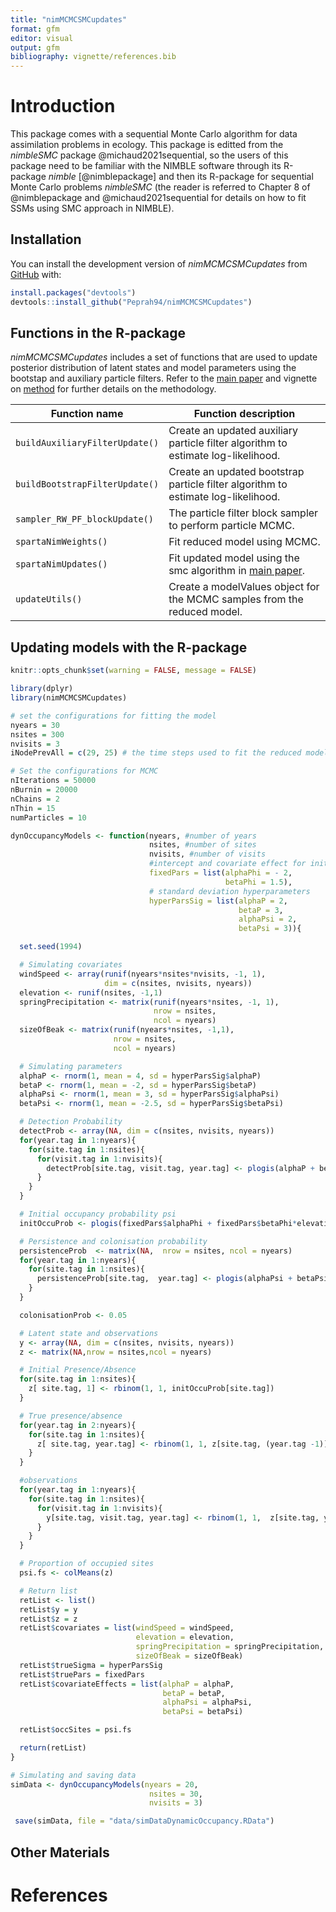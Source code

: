 ```yaml
---
title: "nimMCMCSMCupdates"
format: gfm
editor: visual
output: gfm
bibliography: vignette/references.bib
---
```


# Introduction

This package comes with a sequential Monte Carlo algorithm for data assimilation problems in ecology. This package is editted from the *nimbleSMC* package @michaud2021sequential, so the users of this package need to be familiar with the NIMBLE software through its R-package *nimble* [@nimblepackage] and then its R-package for sequential Monte Carlo problems *nimbleSMC* (the reader is referred to Chapter 8 of @nimblepackage and @michaud2021sequential for details on how to fit SSMs using SMC approach in NIMBLE). 

## Installation

You can install the development version of *nimMCMCSMCupdates* from [GitHub](https://github.com/) with:

```r
install.packages("devtools")
devtools::install_github("Peprah94/nimMCMCSMCupdates")
```


## Functions in the R-package

*nimMCMCSMCupdates* includes a set of functions that are used to update posterior distribution of latent states and model parameters using the bootstap and auxiliary particle filters. Refer to the [main paper](https://peprah94.github.io/#Publications) and vignette on [method](https://github.com/Peprah94/nimMCMCSMCupdates/blob/main/vignette/methodUnderstanding.pdf) for further details on the methodology.  


| Function name  | Function description                                                                                          |
|--------------|----------------------------------------------------------|
| `buildAuxiliaryFilterUpdate()`   | Create an updated auxiliary particle filter algorithm to estimate log-likelihood.                                          |
| `buildBootstrapFilterUpdate()`  | Create an updated bootstrap particle filter algorithm to estimate log-likelihood.                                                                     |
| `sampler_RW_PF_blockUpdate()`    | The particle filter block sampler to perform particle MCMC.                        |
| `spartaNimWeights()` | Fit reduced model using MCMC. |
| `spartaNimUpdates()` | Fit updated model using the smc algorithm in [main paper](https://peprah94.github.io/#Publications). |
| `updateUtils()` | Create a modelValues object for the MCMC samples from the reduced model. |

                        





## Updating models with the R-package

```r
knitr::opts_chunk$set(warning = FALSE, message = FALSE) 
```

```r
library(dplyr)
library(nimMCMCSMCupdates)
```

```r
# set the configurations for fitting the model
nyears = 30
nsites = 300
nvisits = 3
iNodePrevAll = c(29, 25) # the time steps used to fit the reduced models

# Set the configurations for MCMC
nIterations = 50000
nBurnin = 20000
nChains = 2
nThin = 15
numParticles = 10

dynOccupancyModels <- function(nyears, #number of years
                               nsites, #number of sites
                               nvisits, #number of visits
                               #intercept and covariate effect for initial occupancy probability
                               fixedPars = list(alphaPhi = - 2,
                                                betaPhi = 1.5),
                               # standard deviation hyperparameters
                               hyperParsSig = list(alphaP = 2,
                                                   betaP = 3,
                                                   alphaPsi = 2,
                                                   betaPsi = 3)){

  set.seed(1994)

  # Simulating covariates
  windSpeed <- array(runif(nyears*nsites*nvisits, -1, 1),
                     dim = c(nsites, nvisits, nyears))
  elevation <- runif(nsites, -1,1)
  springPrecipitation <- matrix(runif(nyears*nsites, -1, 1),
                                nrow = nsites,
                                ncol = nyears)
  sizeOfBeak <- matrix(runif(nyears*nsites, -1,1),
                       nrow = nsites,
                       ncol = nyears)

  # Simulating parameters
  alphaP <- rnorm(1, mean = 4, sd = hyperParsSig$alphaP)
  betaP <- rnorm(1, mean = -2, sd = hyperParsSig$betaP)
  alphaPsi <- rnorm(1, mean = 3, sd = hyperParsSig$alphaPsi)
  betaPsi <- rnorm(1, mean = -2.5, sd = hyperParsSig$betaPsi)

  # Detection Probability
  detectProb <- array(NA, dim = c(nsites, nvisits, nyears))
  for(year.tag in 1:nyears){
    for(site.tag in 1:nsites){
      for(visit.tag in 1:nvisits){
        detectProb[site.tag, visit.tag, year.tag] <- plogis(alphaP + betaP* windSpeed[site.tag, visit.tag, year.tag])
      }
    }
  }

  # Initial occupancy probability psi
  initOccuProb <- plogis(fixedPars$alphaPhi + fixedPars$betaPhi*elevation)

  # Persistence and colonisation probability
  persistenceProb  <- matrix(NA,  nrow = nsites, ncol = nyears)
  for(year.tag in 1:nyears){
    for(site.tag in 1:nsites){
      persistenceProb[site.tag,  year.tag] <- plogis(alphaPsi + betaPsi* springPrecipitation[site.tag, year.tag])
    }
  }

  colonisationProb <- 0.05

  # Latent state and observations
  y <- array(NA, dim = c(nsites, nvisits, nyears))
  z <- matrix(NA,nrow = nsites,ncol = nyears)

  # Initial Presence/Absence
  for(site.tag in 1:nsites){
    z[ site.tag, 1] <- rbinom(1, 1, initOccuProb[site.tag])
  }

  # True presence/absence
  for(year.tag in 2:nyears){
    for(site.tag in 1:nsites){
      z[ site.tag, year.tag] <- rbinom(1, 1, z[site.tag, (year.tag -1)] * persistenceProb[site.tag,  year.tag] + (1 - z[site.tag, (year.tag -1)])*colonisationProb)#[site.tag,  year.tag])
    }
  }

  #observations
  for(year.tag in 1:nyears){
    for(site.tag in 1:nsites){
      for(visit.tag in 1:nvisits){
        y[site.tag, visit.tag, year.tag] <- rbinom(1, 1,  z[site.tag, year.tag] * detectProb[site.tag, visit.tag, year.tag])
      }
    }
  }

  # Proportion of occupied sites
  psi.fs <- colMeans(z)

  # Return list
  retList <- list()
  retList$y = y
  retList$z = z
  retList$covariates = list(windSpeed = windSpeed,
                            elevation = elevation,
                            springPrecipitation = springPrecipitation,
                            sizeOfBeak = sizeOfBeak)
  retList$trueSigma = hyperParsSig
  retList$truePars = fixedPars
  retList$covariateEffects = list(alphaP = alphaP,
                                  betaP = betaP,
                                  alphaPsi = alphaPsi,
                                  betaPsi = betaPsi)

  retList$occSites = psi.fs

  return(retList)
}

# Simulating and saving data
simData <- dynOccupancyModels(nyears = 20,
                               nsites = 30,
                               nvisits = 3)

 save(simData, file = "data/simDataDynamicOccupancy.RData")
```

## Other Materials

# References {.unnumbered}

::: {#refs}
:::